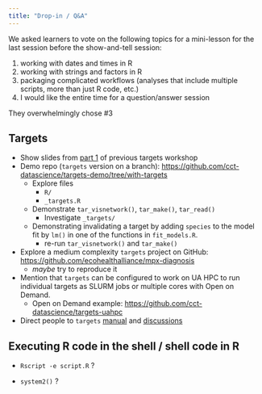 ```yaml
---
title: "Drop-in / Q&A"
---
```


We asked learners to vote on the following topics for a mini-lesson for the last session before the show-and-tell session:

1.  working with dates and times in R
2.  working with strings and factors in R
3.  packaging complicated workflows (analyses that include multiple scripts, more than just R code, etc.)
4.  I would like the entire time for a question/answer session

They overwhelmingly chose #3

## Targets

-   Show slides from [part 1](https://viz.datascience.arizona.edu/targets-slides/slides.html#/part-1-context) of previous targets workshop
-   Demo repo (`targets` version on a branch): <https://github.com/cct-datascience/targets-demo/tree/with-targets>
    -   Explore files
        -   `R/`
        -   `_targets.R`
    -   Demonstrate `tar_visnetwork()`, `tar_make()`, `tar_read()`
        -   Investigate `_targets/`
    -   Demonstrating invalidating a target by adding `species` to the model fit by `lm()` in one of the functions in `fit_models.R`.
        -   re-run `tar_visnetwork()` and `tar_make()`
-   Explore a medium complexity `targets` project on GitHub: <https://github.com/ecohealthalliance/mpx-diagnosis>
    -   *maybe* try to reproduce it
-   Mention that `targets` can be configured to work on UA HPC to run individual targets as SLURM jobs or multiple cores with Open on Demand.
    -   Open on Demand example: <https://github.com/cct-datascience/targets-uahpc>
-   Direct people to `targets` [manual](https://books.ropensci.org/targets/) and [discussions](https://github.com/ropensci/targets/discussions)

## Executing R code in the shell / shell code in R

-   `Rscript -e script.R` ?

-   `system2()` ?
